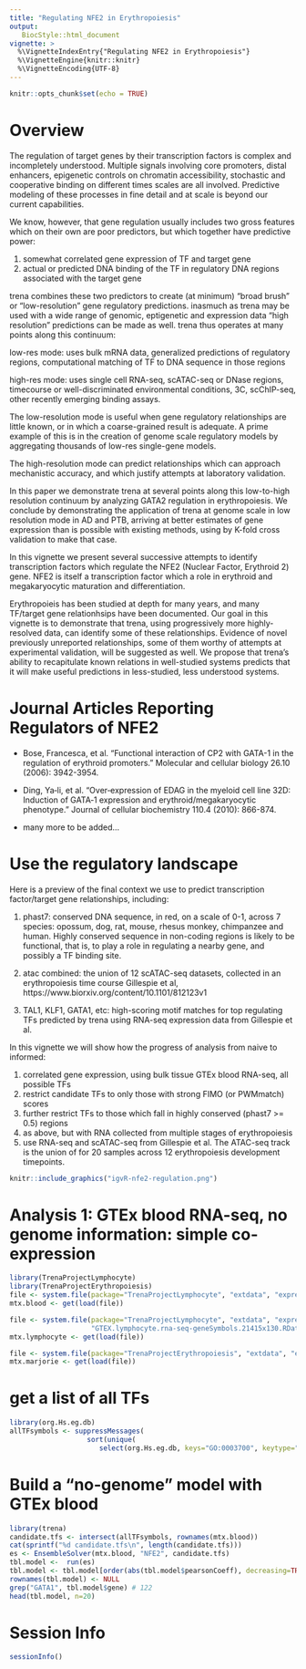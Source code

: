 ```yaml
---
title: "Regulating NFE2 in Erythropoiesis"
output:
   BiocStyle::html_document
vignette: >
  %\VignetteIndexEntry{"Regulating NFE2 in Erythropoiesis"}
  %\VignetteEngine{knitr::knitr}
  %\VignetteEncoding{UTF-8}
---
```


<style>
.main-container { width: 1200px; max-width:2800px;}
</style>


```r
knitr::opts_chunk$set(echo = TRUE)
```

# Overview

The regulation of target genes by their transcription factors is complex and incompletely
understood.  Multiple signals involving core promoters, distal enhancers, epigenetic controls
on chromatin accessibility, stochastic and cooperative binding on different times scales are
all involved.  Predictive modeling of these processes in fine detail and at scale is beyond
our current capabilities.

We know, however, that gene regulation usually includes two gross features which on their own
are poor predictors, but which together have predictive power:

   1) somewhat correlated gene expression of TF and target gene
   2) actual or predicted DNA binding of the TF in regulatory DNA regions associated with
      the target gene

trena combines these two predictors to create (at minimum) "broad brush" or "low-resolution"
gene regulatory predictions.  inasmuch as trena may be used with a wide range of genomic,
eptigenetic and expression data "high resolution" predictions can be made as well.  trena
thus operates at many points along this continuum:

low-res mode: uses bulk mRNA data, generalized predictions of regulatory regions,
computational matching of TF to DNA sequence in those regions

high-res mode: uses single cell RNA-seq, scATAC-seq or DNase regions, timecourse or
well-discriminated environmental conditions, 3C, scChIP-seq, other recently emerging binding assays.

The low-resolution mode is useful when gene regulatory relationships are little known, or in
which a coarse-grained result is adequate.  A prime example of this is in the creation of
genome scale regulatory models by aggregating thousands of low-res single-gene models.

The high-resolution mode can predict relationships which can approach mechanistic accuracy, and
which justify attempts at laboratory validation.

In this paper we demonstrate trena at several points along this low-to-high resolution
continuum by analyzing GATA2 regulation in erythropoiesis.  We conclude by demonstrating the
application of trena at genome scale in low resolution mode in AD and PTB, arriving at better
estimates of gene expression than is possible with existing methods, using by K-fold cross
validation to make that case.

In this vignette we present several successive attempts to identify transcription factors
which regulate the NFE2 (Nuclear Factor, Erythroid 2) gene.  NFE2 is itself a transcription factor
which a role in erythroid and megakaryocytic maturation and differentiation.

Erythropoieis has been studied at depth for many years, and many TF/target gene relationhsips have
been documented.   Our goal in this vignette is to demonstrate that trena, using 
progressively more highly-resolved data, can identify some of these relationships. Evidence of novel
previously unreported relationships, some of them worthy of attempts at experimental validation, will be
suggested as well.  We propose that trena's ability to recapitulate known relations in well-studied
systems predicts that it will make useful predictions in less-studied, less understood systems.

# Journal Articles Reporting Regulators of NFE2  

  - Bose, Francesca, et al. "Functional interaction of CP2 with GATA-1 in the regulation of erythroid promoters."
    Molecular and cellular biology 26.10 (2006): 3942-3954.

  - Ding, Ya‐li, et al. "Over‐expression of EDAG in the myeloid cell line 32D: Induction of GATA‐1 expression
    and erythroid/megakaryocytic phenotype." Journal of cellular biochemistry 110.4 (2010): 866-874.

  - many more to be added...

# Use the regulatory landscape

Here is a preview of the final context we use to predict transcription factor/target gene relationships, including:

  1. phast7: conserved DNA sequence, in red, on a scale of 0-1, across 7 species: opossum, dog, rat, mouse, rhesus
     monkey, chimpanzee and human.  Highly conserved sequence in non-coding regions is likely to be functional,
     that is, to play a role in regulating a nearby gene, and possibly a TF binding site.

  2. atac combined: the union of 12 scATAC-seq datasets, collected in an erythropoiesis time course
     Gillespie et al, https://www.biorxiv.org/content/10.1101/812123v1

  3. TAL1, KLF1, GATA1,  etc:  high-scoring motif matches for top regulating TFs predicted by trena
     using RNA-seq expression data from Gillespie et al.

In this vignette we will show how the progress of analysis from naive to informed:

  1. correlated gene expression, using bulk tissue GTEx blood RNA-seq, all possible TFs
  2. restrict candidate TFs to only those with strong FIMO (or PWMmatch) scores
  3. further restrict TFs to those which fall in highly conserved (phast7 >= 0.5) regions
  4. as above, but with RNA collected from multiple stages of erythropoiesis
  5. use RNA-seq and scATAC-seq from Gillespie et al.  The ATAC-seq track is the union of
    for 20 samples across 12 erythropoiesis development timepoints.

```r
knitr::include_graphics("igvR-nfe2-regulation.png")
```

# Analysis 1: GTEx blood RNA-seq, no genome information: simple co-expression
```r
library(TrenaProjectLymphocyte)
library(TrenaProjectErythropoiesis)
file <- system.file(package="TrenaProjectLymphocyte", "extdata", "expression","GTEX.wholeBlood.rna-seq-geneSymbols.22330x407.RData")
mtx.blood <- get(load(file))

file <- system.file(package="TrenaProjectLymphocyte", "extdata", "expression",
                    "GTEX.lymphocyte.rna-seq-geneSymbols.21415x130.RData")
mtx.lymphocyte <- get(load(file))

file <- system.file(package="TrenaProjectErythropoiesis", "extdata", "expression", "brandLabDifferentiationTimeCourse-27171x28.RData")
mtx.marjorie <- get(load(file))
```
# get a list of all TFs
```r
library(org.Hs.eg.db)
allTFsymbols <- suppressMessages(
                   sort(unique(
                      select(org.Hs.eg.db, keys="GO:0003700", keytype="GOALL", columns="SYMBOL")$SYMBOL)))
```

# Build a "no-genome" model with GTEx blood
```r
library(trena)
candidate.tfs <- intersect(allTFsymbols, rownames(mtx.blood))
cat(sprintf("%d candidate.tfs\n", length(candidate.tfs)))
es <- EnsembleSolver(mtx.blood, "NFE2", candidate.tfs)
tbl.model <-  run(es)
tbl.model <- tbl.model[order(abs(tbl.model$pearsonCoeff), decreasing=TRUE),]
rownames(tbl.model) <- NULL
grep("GATA1", tbl.model$gene) # 122
head(tbl.model, n=20)
```

# Session Info

```r
sessionInfo()
````

